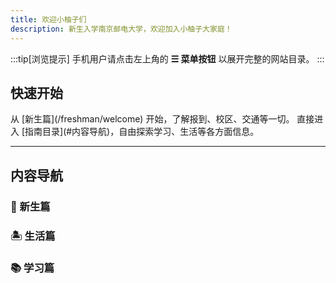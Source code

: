 ```yaml
---
title: 欢迎小柚子们
description: 新生入学南京邮电大学，欢迎加入小柚子大家庭！
---
```



<div class="mobile-only">

:::tip[浏览提示]
手机用户请点击左上角的 **☰ 菜单按钮** 以展开完整的网站目录。
:::

</div>

## 快速开始

<CardGrid>
    <Card title="我是新生" icon="sun">
        从 [新生篇](/freshman/welcome) 开始，了解报到、校区、交通等一切。
    </Card>
    <Card title="开始探索" icon="open-book">
        直接进入 [指南目录](#内容导航)，自由探索学习、生活等各方面信息。
    </Card>
</CardGrid>

---

## 内容导航

### 🧭 新生篇

<CardGrid>
    <LinkCard title="新生报到" href="/freshman/checkin" />
    <LinkCard title="校区导航" href="/freshman/campus_introduction/xianlin" />
    <LinkCard title="联络交通" href="/freshman/contact" />
    <LinkCard title="默认密码汇总" href="/freshman/njupt_default_psw" />
</CardGrid>

### 🏝️ 生活篇

<CardGrid>
    <LinkCard title="校园网" href="/life/network/autologin" />
    <LinkCard title="校园活动" href="/life/even/morning_jog/xianlin" />
    <LinkCard title="快递" href="/life/express/express_info_xl" />
    <LinkCard title="学校设施" href="/life/aroundschool/service_center" />
</CardGrid>

### 📚 学习篇

<CardGrid>
    <LinkCard title="编程语言" href="/learn/program/env/ccompiler/" />
    <LinkCard title="考试相关" href="/learn/exams/record_video" />
    <LinkCard title="图书馆" href="/learn/library/about_books/" />
    <LinkCard title="实用工具" href="/learn/useful_tools/potplayer" />
</CardGrid>